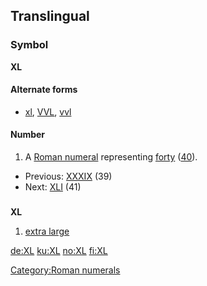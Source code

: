 ==Translingual==

===Symbol===
'''XL'''
====Alternate forms====
* [[xl]], [[VVL]], [[vvl]]

====Number====
# A [[Roman numeral]] representing [[forty]] ([[40]]).
*Previous: [[XXXIX]] (39)
*Next: [[XLI]] (41)

[[Category:Roman numerals]]

==={{abbreviation}}===
'''XL'''

# [[extra large]]

[[de:XL]]
[[ku:XL]]
[[no:XL]]
[[fi:XL]]
